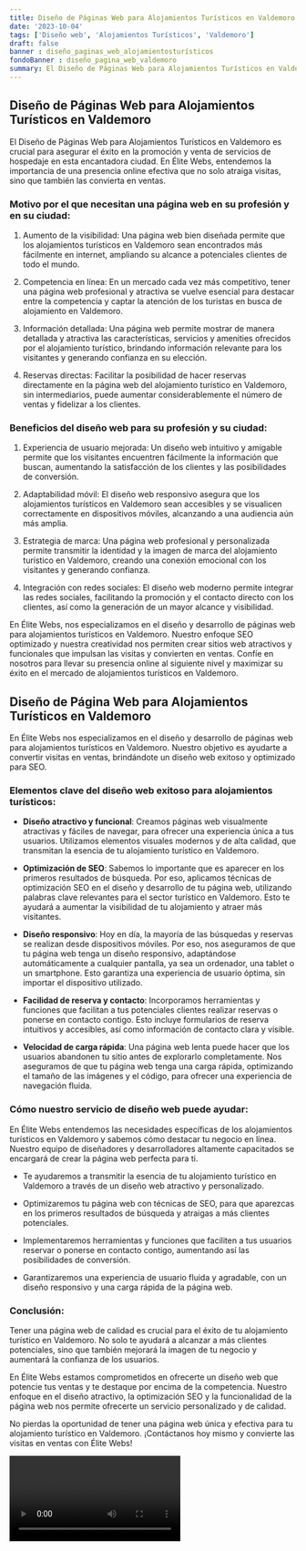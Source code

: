 ```yaml
---
title: Diseño de Páginas Web para Alojamientos Turísticos en Valdemoro
date: '2023-10-04'
tags: ['Diseño web', 'Alojamientos Turísticos', 'Valdemoro']
draft: false
banner : diseño_paginas_web_alojamientosturísticos
fondoBanner : diseño_pagina_web_valdemoro
summary: El Diseño de Páginas Web para Alojamientos Turísticos en Valdemoro es crucial para asegurar el éxito en la promoción y venta de servicios de hospedaje en esta encantadora ciudad. En Élite Webs, entendemos la importancia de una presencia online efectiva que no solo atraiga visitas, sino que también las convierta en ventas.
---
```


## Diseño de Páginas Web para Alojamientos Turísticos en Valdemoro

El Diseño de Páginas Web para Alojamientos Turísticos en Valdemoro es crucial para asegurar el éxito en la promoción y venta de servicios de hospedaje en esta encantadora ciudad. En Élite Webs, entendemos la importancia de una presencia online efectiva que no solo atraiga visitas, sino que también las convierta en ventas.

### Motivo por el que necesitan una página web en su profesión y en su ciudad:

1. Aumento de la visibilidad: Una página web bien diseñada permite que los alojamientos turísticos en Valdemoro sean encontrados más fácilmente en internet, ampliando su alcance a potenciales clientes de todo el mundo.

2. Competencia en línea: En un mercado cada vez más competitivo, tener una página web profesional y atractiva se vuelve esencial para destacar entre la competencia y captar la atención de los turistas en busca de alojamiento en Valdemoro.

3. Información detallada: Una página web permite mostrar de manera detallada y atractiva las características, servicios y amenities ofrecidos por el alojamiento turístico, brindando información relevante para los visitantes y generando confianza en su elección.

4. Reservas directas: Facilitar la posibilidad de hacer reservas directamente en la página web del alojamiento turístico en Valdemoro, sin intermediarios, puede aumentar considerablemente el número de ventas y fidelizar a los clientes.

### Beneficios del diseño web para su profesión y su ciudad:

1. Experiencia de usuario mejorada: Un diseño web intuitivo y amigable permite que los visitantes encuentren fácilmente la información que buscan, aumentando la satisfacción de los clientes y las posibilidades de conversión.

2. Adaptabilidad móvil: El diseño web responsivo asegura que los alojamientos turísticos en Valdemoro sean accesibles y se visualicen correctamente en dispositivos móviles, alcanzando a una audiencia aún más amplia.

3. Estrategia de marca: Una página web profesional y personalizada permite transmitir la identidad y la imagen de marca del alojamiento turístico en Valdemoro, creando una conexión emocional con los visitantes y generando confianza.

4. Integración con redes sociales: El diseño web moderno permite integrar las redes sociales, facilitando la promoción y el contacto directo con los clientes, así como la generación de un mayor alcance y visibilidad.

En Élite Webs, nos especializamos en el diseño y desarrollo de páginas web para alojamientos turísticos en Valdemoro. Nuestro enfoque SEO optimizado y nuestra creatividad nos permiten crear sitios web atractivos y funcionales que impulsan las visitas y convierten en ventas. Confíe en nosotros para llevar su presencia online al siguiente nivel y maximizar su éxito en el mercado de alojamientos turísticos en Valdemoro.

<GifSeo />

<Cta />

## Diseño de Página Web para Alojamientos Turísticos en Valdemoro

En Élite Webs nos especializamos en el diseño y desarrollo de páginas web para alojamientos turísticos en Valdemoro. Nuestro objetivo es ayudarte a convertir visitas en ventas, brindándote un diseño web exitoso y optimizado para SEO. 

### Elementos clave del diseño web exitoso para alojamientos turísticos:

- **Diseño atractivo y funcional**: Creamos páginas web visualmente atractivas y fáciles de navegar, para ofrecer una experiencia única a tus usuarios. Utilizamos elementos visuales modernos y de alta calidad, que transmitan la esencia de tu alojamiento turístico en Valdemoro.

- **Optimización de SEO**: Sabemos lo importante que es aparecer en los primeros resultados de búsqueda. Por eso, aplicamos técnicas de optimización SEO en el diseño y desarrollo de tu página web, utilizando palabras clave relevantes para el sector turístico en Valdemoro. Esto te ayudará a aumentar la visibilidad de tu alojamiento y atraer más visitantes.

- **Diseño responsivo**: Hoy en día, la mayoría de las búsquedas y reservas se realizan desde dispositivos móviles. Por eso, nos aseguramos de que tu página web tenga un diseño responsivo, adaptándose automáticamente a cualquier pantalla, ya sea un ordenador, una tablet o un smartphone. Esto garantiza una experiencia de usuario óptima, sin importar el dispositivo utilizado.

- **Facilidad de reserva y contacto**: Incorporamos herramientas y funciones que facilitan a tus potenciales clientes realizar reservas o ponerse en contacto contigo. Esto incluye formularios de reserva intuitivos y accesibles, así como información de contacto clara y visible.

- **Velocidad de carga rápida**: Una página web lenta puede hacer que los usuarios abandonen tu sitio antes de explorarlo completamente. Nos aseguramos de que tu página web tenga una carga rápida, optimizando el tamaño de las imágenes y el código, para ofrecer una experiencia de navegación fluida.

### Cómo nuestro servicio de diseño web puede ayudar:

En Élite Webs entendemos las necesidades específicas de los alojamientos turísticos en Valdemoro y sabemos cómo destacar tu negocio en línea. Nuestro equipo de diseñadores y desarrolladores altamente capacitados se encargará de crear la página web perfecta para ti.

- Te ayudaremos a transmitir la esencia de tu alojamiento turístico en Valdemoro a través de un diseño web atractivo y personalizado.

- Optimizaremos tu página web con técnicas de SEO, para que aparezcas en los primeros resultados de búsqueda y atraigas a más clientes potenciales.

- Implementaremos herramientas y funciones que faciliten a tus usuarios reservar o ponerse en contacto contigo, aumentando así las posibilidades de conversión.

- Garantizaremos una experiencia de usuario fluida y agradable, con un diseño responsivo y una carga rápida de la página web.

### Conclusión:

Tener una página web de calidad es crucial para el éxito de tu alojamiento turístico en Valdemoro. No solo te ayudará a alcanzar a más clientes potenciales, sino que también mejorará la imagen de tu negocio y aumentará la confianza de los usuarios.

En Élite Webs estamos comprometidos en ofrecerte un diseño web que potencie tus ventas y te destaque por encima de la competencia. Nuestro enfoque en el diseño atractivo, la optimización SEO y la funcionalidad de la página web nos permite ofrecerte un servicio personalizado y de calidad.

No pierdas la oportunidad de tener una página web única y efectiva para tu alojamiento turístico en Valdemoro. ¡Contáctanos hoy mismo y convierte las visitas en ventas con Élite Webs!

<Video />

<CtaBot job='Alojamientos Turísticos' city='Valdemoro'/>

<Gmaps query='Valdemoro+españa+maps' />